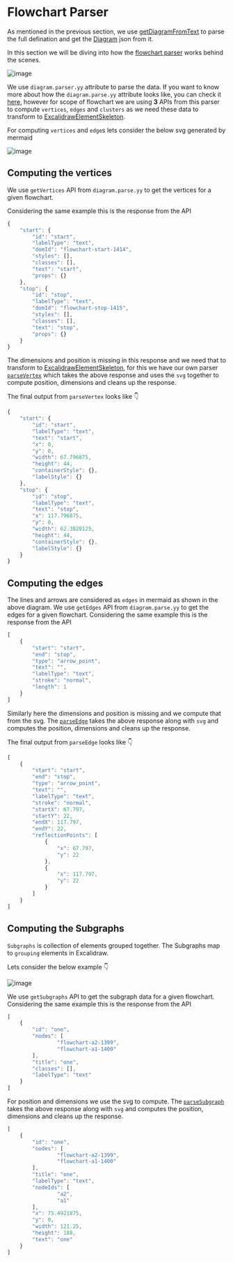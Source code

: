 # Flowchart Parser

As mentioned in the previous section, we use [getDiagramFromText](https://github.com/mermaid-js/mermaid/blob/00d06c7282a701849793680c1e97da1cfdfcce62/packages/mermaid/src/Diagram.ts#L80) to parse the full defination and get the [Diagram](https://github.com/mermaid-js/mermaid/blob/00d06c7282a701849793680c1e97da1cfdfcce62/packages/mermaid/src/Diagram.ts#L15) json from it.

In this section we will be diving into how the [flowchart parser](https://github.com/excalidraw/mermaid-to-excalidraw/blob/master/src/parser/flowchart.ts#L214) works behind the scenes.

![image](https://github.com/excalidraw/excalidraw/assets/11256141/2a097bbb-64bf-49d6-bf7f-21172bdb538d)

We use `diagram.parser.yy` attribute to parse the data. If you want to know more about how the `diagram.parse.yy` attribute looks like, you can check it [here](https://github.com/mermaid-js/mermaid/blob/00d06c7282a701849793680c1e97da1cfdfcce62/packages/mermaid/src/diagrams/flowchart/flowDb.js#L768), however for scope of flowchart we are using **3** APIs from this parser to compute `vertices`, `edges` and `clusters` as we need these data to transform to [ExcalidrawElementSkeleton](https://github.com/excalidraw/excalidraw/blob/master/src/data/transform.ts#L159C13-L159C38).


For computing `vertices` and `edge`s lets consider the below svg generated by mermaid

![image](https://github.com/excalidraw/excalidraw/assets/11256141/d7013305-0b90-4fa0-a66e-b4f4604ad0b2)


## Computing the vertices

We use `getVertices` API from `diagram.parse.yy` to get the vertices for a given flowchart.

Considering the same example this is the response from the API

```js
{
	"start": {
		"id": "start",
		"labelType": "text",
		"domId": "flowchart-start-1414",
		"styles": [],
		"classes": [],
		"text": "start",
		"props": {}
	},
	"stop": {
		"id": "stop",
		"labelType": "text",
		"domId": "flowchart-stop-1415",
		"styles": [],
		"classes": [],
		"text": "stop",
		"props": {}
	}
}
```
The dimensions and position is missing in this response and we need that to transform to [ExcalidrawElementSkeleton](https://github.com/excalidraw/excalidraw/blob/master/src/data/transform.ts#L159C13-L159C38), for this we have our own parser [`parseVertex`](https://github.com/excalidraw/mermaid-to-excalidraw/blob/master/src/parser/flowchart.ts#L77) which takes the above response and uses the `svg` together to compute position, dimensions and cleans up the response.

 The final output from `parseVertex` looks like :point_down:

```js
{
	"start": {
		"id": "start",
		"labelType": "text",
		"text": "start",
		"x": 0,
		"y": 0,
		"width": 67.796875,
		"height": 44,
		"containerStyle": {},
		"labelStyle": {}
	},
	"stop": {
		"id": "stop",
		"labelType": "text",
		"text": "stop",
		"x": 117.796875,
		"y": 0,
		"width": 62.3828125,
		"height": 44,
		"containerStyle": {},
		"labelStyle": {}
	}
}
```


## Computing the edges

The lines and arrows are considered as `edges` in mermaid as shown in the above diagram.
We use `getEdges` API from `diagram.parse.yy` to get the edges for a given flowchart.
Considering the same example this is the response from the API

```js
[
	{
		"start": "start",
		"end": "stop",
		"type": "arrow_point",
		"text": "",
		"labelType": "text",
		"stroke": "normal",
		"length": 1
	}
]
```

Similarly here the dimensions and position is missing and we compute that from the svg. The [`parseEdge`](https://github.com/excalidraw/mermaid-to-excalidraw/blob/master/src/parser/flowchart.ts#L144) takes the above response along with `svg` and computes the position, dimensions and cleans up the response.

 The final output from `parseEdge` looks like :point_down:

```js
[
	{
		"start": "start",
		"end": "stop",
		"type": "arrow_point",
		"text": "",
		"labelType": "text",
		"stroke": "normal",
		"startX": 67.797,
		"startY": 22,
		"endX": 117.797,
		"endY": 22,
		"reflectionPoints": [
			{
				"x": 67.797,
				"y": 22
			},
			{
				"x": 117.797,
				"y": 22
			}
		]
	}
]
```
## Computing the Subgraphs

`Subgraphs` is collection of elements grouped together. The Subgraphs map to `grouping` elements in Excalidraw.

Lets consider the below example :point_down:

![image](https://github.com/excalidraw/excalidraw/assets/11256141/5243ce4c-beaa-43d2-812a-0577b0a574d7)

We use `getSubgraphs` API to get the subgraph data for a given flowchart.
Considering the same example this is the response from the API

```js
[
	{
		"id": "one",
		"nodes": [
				"flowchart-a2-1399",
				"flowchart-a1-1400"
		],
		"title": "one",
		"classes": [],
		"labelType": "text"
	}
]
```

For position and dimensions we use the svg to compute. The [`parseSubgraph`](https://github.com/excalidraw/mermaid-to-excalidraw/blob/master/src/parser/flowchart.ts#L38) takes the above response along with `svg` and computes the position, dimensions and cleans up the response.


```js
[
	{
		"id": "one",
		"nodes": [
				"flowchart-a2-1399",
				"flowchart-a1-1400"
		],
		"title": "one",
		"labelType": "text",
		"nodeIds": [
				"a2",
				"a1"
		],
		"x": 75.4921875,
		"y": 0,
		"width": 121.25,
		"height": 188,
		"text": "one"
	}
]
```